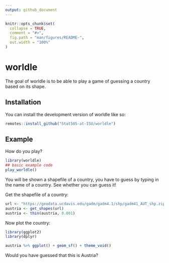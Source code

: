 ```yaml
---
output: github_document
---
```


<!-- README.md is generated from README.Rmd. Please edit that file -->

```r
knitr::opts_chunk$set(
  collapse = TRUE,
  comment = "#>",
  fig.path = "man/figures/README-",
  out.width = "100%"
)
```

# worldle

<!-- badges: start -->
<!-- badges: end -->

The goal of worldle is to be able to play a game of guessing a country based on its shape.

## Installation

You can install the development version of worldle like so:

``` r
remotes::install_github("Stat585-at-ISU/worldle")
```

## Example

How do you play?

```r
library(worldle)
## basic example code
play_worldle() 
```

You will be shown a shapefile of a country, you have to guess by typing in the name of a country.
See whether you can guess it!



Get the shapefile of a country:
```r
url <- "https://geodata.ucdavis.edu/gadm/gadm4.1/shp/gadm41_AUT_shp.zip"
austria <- get_shapes(url)
austria <- thin(austria, 0.001)
```

Now plot the country: 
```r
library(ggplot2)
library(dplyr)

austria %>% ggplot() + geom_sf() + theme_void()
```

Would you have guessed that this is Austria?
